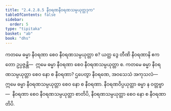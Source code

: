 ```yaml
---
title: "2.4.2.8.5 နီဝရဏနီဝရဏသမ္ပယုတ္တဒုက"
tableOfContents: false
sidebar:
  order: 5
type: "tipitaka"
basket: "ab"
book: "dhs"
---
```



<DynamicBreadcrumb />

<Division number="1511" book="dhs" e="ch" v="29" p="285">

<Paragraph number="2222" book="dhs">
ကတမေ ဓမ္မာ နီဝရဏာ စေဝ နီဝရဏသမ္ပယုတ္တာ စ? ယတ္ထ ဒွေ တီဏိ နီဝရဏာနိ ဧကတော ဥပ္ပဇ္ဇန္တိ—  ဣမေ ဓမ္မာ နီဝရဏာ စေဝ နီဝရဏသမ္ပယုတ္တာ စ.
</Paragraph>

</Division>
<Division number="1512" book="dhs" e="ch" v="29" p="285">

<Paragraph number="2223" book="dhs">
ကတမေ ဓမ္မာ နီဝရဏသမ္ပယုတ္တာ စေဝ နော စ နီဝရဏာ? ဌပေတွာ နီဝရဏေ, အဝသေသံ အကုသလံ—  ဣမေ ဓမ္မာ နီဝရဏသမ္ပယုတ္တာ စေဝ နော စ နီဝရဏာ. နီဝရဏဝိပ္ပယုတ္တာ ဓမ္မာ န ဝတ္တဗ္ဗာ—  နီဝရဏာ စေဝ နီဝရဏသမ္ပယုတ္တာ စာတိပိ, နီဝရဏသမ္ပယုတ္တာ စေဝ နော စ နီဝရဏာတိပိ.
</Paragraph>
</Division>